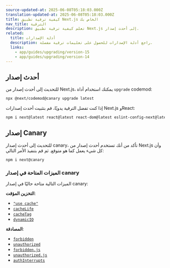 ```yaml
---
source-updated-at: 2025-06-08T05:18:03.000Z
translation-updated-at: 2025-06-08T05:18:03.000Z
title: كيفية ترقية تطبيق Next.js الخاص بك
nav_title: الترقية
description: تعلم كيفية ترقية تطبيق Next.js إلى أحدث إصدار.
related:
  title: أدلة الإصدارات
  description: راجع أدلة الإصدارات للحصول على تعليمات ترقية مفصلة.
  links:
    - app/guides/upgrading/version-15
    - app/guides/upgrading/version-14
---
```


## أحدث إصدار

للتحديث إلى أحدث إصدار من Next.js، يمكنك استخدام أداة `upgrade` codemod:

```bash filename="Terminal"
npx @next/codemod@canary upgrade latest
```

إذا كنت تفضل الترقية يدويًا، قم بتثبيت أحدث إصدارات Next.js وReact:

```bash filename="Terminal"
npm i next@latest react@latest react-dom@latest eslint-config-next@latest
```

## إصدار Canary

للتحديث إلى أحدث إصدار canary، تأكد من أنك تستخدم أحدث إصدار من Next.js وأن كل شيء يعمل كما هو متوقع. ثم قم بتنفيذ الأمر التالي:

```bash filename="Terminal"
npm i next@canary
```

### الميزات المتاحة في إصدار canary

الميزات التالية متاحة حاليًا في إصدار canary:

**التخزين المؤقت**:

- [`"use cache"`](/docs/app/api-reference/directives/use-cache)
- [`cacheLife`](/docs/app/api-reference/functions/cacheLife)
- [`cacheTag`](/docs/app/api-reference/functions/cacheTag)
- [`dynamicIO`](/docs/app/api-reference/config/next-config-js/dynamicIO)

**المصادقة**:

- [`forbidden`](/docs/app/api-reference/functions/forbidden)
- [`unauthorized`](/docs/app/api-reference/functions/unauthorized)
- [`forbidden.js`](/docs/app/api-reference/file-conventions/forbidden)
- [`unauthorized.js`](/docs/app/api-reference/file-conventions/unauthorized)
- [`authInterrupts`](/docs/app/api-reference/config/next-config-js/authInterrupts)